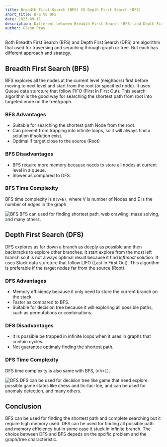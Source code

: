 ```yaml
---
title: Breadth First Search (BFS) VS Depth First Search (DFS)
short_title: BFS VS DFS
date: 2023-09-11
description: Different between Breadth First Search (BFS) and Depth First Search (DFS)
author: Glenn Pray
---
```


Both Breadth First Search (BFS) and Depth First Search (DFS) are algorithm that used for traversing and seraching through graph or tree. But each has different approach and strategy.  

## Breadth First Search (BFS)
BFS explores all the nodes at the current level (neighbors) first before moving to next level and start from the root (or specified node). It uses Queue data sturcture that follow FIFO (First In First Out). This search algorithm is the good way for searching the shortest path from root into targeted node on the tree/graph.

### BFS Advantages
- Suitable for searching the shortest path Node from the root.
- Can prevent from trapping into infinite loops, so it will always find a solution if solution exist.
- Optimal if target close to the source (Root)

### BFS Disadvantages
- BFS require more memory because needs to store all nodes at current level in a queue.
- Slower as compared to DFS.

### BFS Time Complexity
BFS time complexity is `O(V+E)`, where V is number of Nodes and E is the number of edges in the graph.

![BFS](/gif/blog/bfs.gif)
BFS can used for finding shortest path, web crawling, maze solving, and many others.

## Depth First Search (DFS)
DFS explores as far down a branch as deeply as possible and then backtracks to explore other branches. It start explore from the most left branch so it is not always optimal result because it find _leftmost_ solution. It uses Stack data sturcture that follow LIFO (Last In First Out). This algorithm is preferable if the target nodes far from the source (Root).

### DFS Advantages
- Memory efficiency because it only need to store the current branch on the stack.
- Faster as compared to BFS.
- Suitable for decision tree because it will exploring all possible paths, such as permutations or combinations.

### DFS Disadvantages
- It is possible be trapped in infinite loops when it uses in graphs that contain cycles.
- Not guarantee optimaly finding the shortest path.

### DFS Time Complexity
DFS time complexity is also same with BFS, `O(V+E)`.

![DFS](/gif/blog/dfs.gif)
DFS can be used for decision tree like game that need explore possible game states like chess and tic-tac-toe, and can be used for anomaly detection, and many others.

## Conclusion
BFS can be used for finding the shortest path and complete searching but it require high memory used. DFS can be used for finding all possible path and memory efficiency but in some case it stuck in infinite branch. The choice between DFS and BFS depeds on the spcific problem and the graph/tree characteristic. 